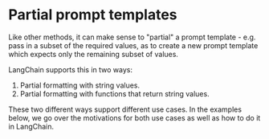 # Partial prompt templates

Like other methods, it can make sense to "partial" a prompt template - e.g. pass in a subset of the required values, as to create a new prompt template which expects only the remaining subset of values.

LangChain supports this in two ways:
1. Partial formatting with string values.
2. Partial formatting with functions that return string values.

These two different ways support different use cases. In the examples below, we go over the motivations for both use cases as well as how to do it in LangChain.


<Example/>

